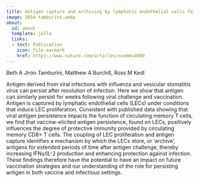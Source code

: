 ```yaml
---
title: Antigen capture and archiving by lymphatic endothelial cells following vaccination or viral infection
image: 2014-tamburini.webp
about:
  id: about
  template: jolla
  links:
  - text: Publication
    icon: file-earmark
    href: https://www.nature.com/articles/ncomms4989
---
```


Beth A Jirón Tamburini, Matthew A Burchill, Ross M Kedl

Antigen derived from viral infections with influenza and vesicular stomatitis virus can persist after resolution of infection. Here we show that antigen can similarly persist for weeks following viral challenge and vaccination. Antigen is captured by lymphatic endothelial cells (LECs) under conditions that induce LEC proliferation. Consistent with published data showing that viral antigen persistence impacts the function of circulating memory T cells, we find that vaccine-elicited antigen persistence, found on LECs, positively influences the degree of protective immunity provided by circulating memory CD8+ T cells. The coupling of LEC proliferation and antigen capture identifies a mechanism by which the LECs store, or ‘archive’, antigens for extended periods of time after antigen challenge, thereby increasing IFNγ/IL-2 production and enhancing protection against infection. These findings therefore have the potential to have an impact on future vaccination strategies and our understanding of the role for persisting antigen in both vaccine and infectious settings.
